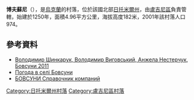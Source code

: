 {{coord|51|4|40|N|28|27|25|E|scale:30000|display=title}}

'''博夫蘇尼'''（{{lang-uk|Бовсуни}}），是[[烏克蘭|烏克蘭]]的村落，位於該國北部[[日托米爾州|日托米爾州]]，由[[盧吉尼區|盧吉尼區]]負責管轄，始建於1250年，面積4.96平方公里，海拔高度182米，2001年該村落人口974。

==參考資料==
* [http://www.youtube.com/watch?v=u3rH2FKYROA Володимир Шинкарук, Володимир Виговський, Анжела Нестерчук, Бовсуни 2011]
* [http://weather.in.ua/ua/zhitomirskaja/1559 Погода в селі Бовсуни] {{Wayback|url=http://weather.in.ua/ua/zhitomirskaja/1559 |date=20111219145429 }}
* [http://b2btoday.com.ua/region/8052 БОВСУНИ Справочник компаний] {{Wayback|url=http://b2btoday.com.ua/region/8052 |date=20200204093504 }}

{{DEFAULTSORT:Бовсуни}}
[[Category:日托米爾州村落|Category:日托米爾州村落]]
[[Category:盧吉尼區村落|Category:盧吉尼區村落]]


{{Zhytomyr-geo-stub}}